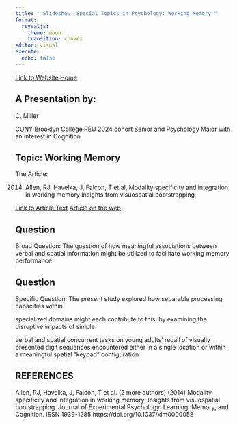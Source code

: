 ```yaml
---
title: " Slideshow: Special Topics in Psychology: Working Memory "
format:
  revealjs:
    theme: moon
    transition: convex
editor: visual
execute:
  echo: false
---
```


[Link to Website Home](https://miller-c-r.github.io/cm_nsf_reu_didactics/)

## A Presentation by:

C. Miller

CUNY Brooklyn College REU 2024 cohort Senior and Psychology Major with an interest in Cognition

## Topic: Working Memory

The Article:

(2014) Allen, RJ, Havelka, J, Falcon, T et al, Modality specificity and integration in working memory Insights from visuospatial bootstrapping,

[Link to Article Text](Modality_integration.pdf) [Article on the web](https://psycnet.apa.org/doiLanding?doi=10.1037%2Fxlm0000058)

## Question

Broad Question: The question of how meaningful associations between verbal and spatial information might be utilized to facilitate working memory performance

## Question

Specific Question: The present study explored how separable processing capacities within

specialized domains might each contribute to this, by examining the disruptive impacts of simple

verbal and spatial concurrent tasks on young adults' recall of visually presented digit sequences encountered either in a single location or within a meaningful spatial "keypad" configuration

## REFERENCES {.scrollable}

Allen, RJ, Havelka, J, Falcon, T et al. (2 more authors) (2014) Modality specificity and integration in working memory: Insights from visuospatial bootstrapping. Journal of Experimental Psychology: Learning, Memory, and Cognition. ISSN 1939-1285 https://doi.org/10.1037/xlm0000058
